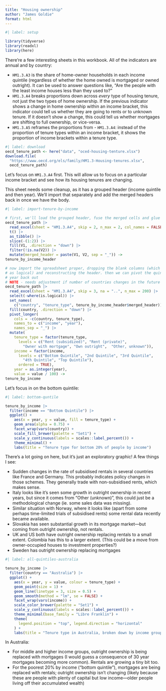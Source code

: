 ```yaml
---
title: "Housing ownership"
author: "James Goldie"
format: html
---
```


```r
#| label: setup

library(tidyverse)
library(readxl)
library(here)
```

There're a few interesting sheets in this workbook. All of the indicators are annual and by country:

- `HM1.3.A3` is the share of home-owner households in each income quintile (regardless of whether the home owned is mortgaged or owned outright). It can be used to answer questions like, "Are the people with the least income houses less than they used to?"
- `HM1.3.A4` breaks proportions down across _every_ type of housing tenure, not just the two types of home ownership. If the previous indicator shows a change in home ownership within an income bracket, this indicator could tell us whether they are going to rents or to unknown tenure. If it doesn't show a change, this could tell us whether mortgages are shifting to full ownership, or vice-versa.
- `HM1.3.A5` reframes the proportions from - `HM1.3.A4`: instead of the proportion of tenure types within an income bracket, it shows the proportion of income brackets within a tenure type. 

```r
#| label: download
oecd_tenure_path <- here("data", "oced-housing-tenture.xlsx")
download.file(
  "https://www.oecd.org/els/family/HM1.3-Housing-tenures.xlsx",
  oecd_tenure_path)
```

Let's focus on `HM1.3.A4` first. This will allow us to focus on a particular income bracket and see how its housing tenures are changing.

This sheet needs some cleanup, as it has a grouped header (income quintile and then year). We'll import that separately and add the merged headers back in once we have the body.

```r
#| label: import-tenure-by-income

# first, we'll load the grouped header, fuse the merged cells and glue it all
oecd_tenure_path |>
  read_excel(sheet = "HM1.3.A4", skip = 2, n_max = 2, col_names = FALSE) |>
  t() |>
  as_tibble() |>
  slice(-(1:2)) |>
  fill(V1, .direction = "down") |>
  filter(!is.na(V2)) |>
  mutate(merged_header = paste(V1, V2, sep = "_")) ->
tenure_by_income_header

# now import the spreadsheet proper, dropping the blank columns (which come in
# as logical) and reconstructing the header. then we can pivot the quintile and
# year back out
# NOTE - needs adjustment if number of countries changes in the future
oecd_tenure_path |>
  read_excel(sheet = "HM1.3.A4", skip = 3, na = "..", n_max = 200) |>
  select(-where(is.logical)) |>
  set_names(
    c("country", "tenure_type", tenure_by_income_header$merged_header)) |>
  fill(country, .direction = "down") |>
  pivot_longer(
    cols = -c(country, tenure_type),
    names_to = c("income", "year"),
    names_sep = "_") |>
  mutate(
    tenure_type = factor(tenure_type,
      levels = c("Rent (subsidized)", "Rent (private)",
        "Owner with mortgage", "Own outright",  "Other, unknown")),
    income = factor(income,
      levels = c("Bottom Quintile", "2nd Quintile", "3rd Quintile",
        "4th Quintile", "Top Quintile"),
      ordered = TRUE),
    year = as.integer(year),
    value = value / 100) ->
tenure_by_income
```

Let's focus in on the bottom quintile:

```r
#| label: bottom-quntile

tenure_by_income |>
  filter(income == "Bottom Quintile") |>
  ggplot() +
    aes(x = year, y = value, fill = tenure_type) +
    geom_area(alpha = 0.75) +
    facet_wrap(vars(country)) +
    scale_fill_brewer(palette = "Set1") +
    scale_y_continuous(labels = scales::label_percent()) +
    theme_minimal() +
    labs(title = "Tenure type for bottom 20% of people by income")

```

There's a lot going on here, but it's just an exploratory graphic! A few things I see:

- Sudden changes in the rate of subsidised rentals in several countries like France and Germany. This probably indicates policy changes in those schemes. They generally trade with non-subsidised rents, which makes sense.
- Italy looks like it's seen some growth in outright ownership in recent years, but since it comes from "Other (unknown)", this could just be a methodological change (ie. some sales data was missing).
- Similar situation with Norway, where it looks like (apart from some perhaps time-limited trials of subsidised rents) some rental data recently became available.
- Slovakia has seen substantial growth in its mortgage market—but coming from outright ownership, not rentals.
- UK and US both have outright ownership replacing rentals to a small extent. Colombia has this to a larger extent. (This could be a move from owner-occupied houses to investment properties?)
- Sweden has outright ownership replacing mortgages

```r
#| label: all-quintiles-australia

tenure_by_income |>
  filter(country == "Australia") |>
  ggplot() +
    aes(x = year, y = value, colour = tenure_type) +
    geom_point(size = 1) +
    geom_line(linetype = 3, size = 0.5) +
    geom_smooth(method = "lm", se = FALSE) +
    facet_wrap(vars(income)) +
    scale_color_brewer(palette = "Set1") +
    scale_y_continuous(labels = scales::label_percent()) +
    theme_minimal(base_family = "Libre Franklin") +
    theme(
      legend.position = "top", legend.direction = "horizontal"
    ) +
    labs(title = "Tenure type in Australia, broken down by income group")

```
In Australia:

- For middle and higher income groups, outright ownership is being replaced with mortgages (I would guess a consequence of 30 year mortgages becoming more common). Rentals are growing a tiny bit too.
- For the poorest 20% by income (“bottom quintile”), mortgages are being replaced with rentals; outright ownership isn’t changing (likely because these are people with plenty of capital but low income—older people living off their accumulated wealth)
